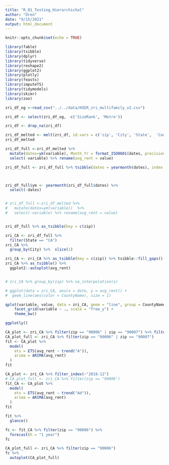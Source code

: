 ```yaml
---
title: "R_01_Testing_Hierarchichal"
author: "Oren"
date: "9/15/2021"
output: html_document
---
```


```r
knitr::opts_chunk$set(echo = TRUE)

library(fable)
library(tsibble)
library(dplyr)
library(tidyverse)
library(reshape2)
library(ggplot2)
library(plotly)
library(feasts)
library(imputeTS)
library(tidymodels)
library(skimr)
library(zoo)
```


```r
zri_df_og <-read_csv("../../data/HIER_zri_multifamily_v2.csv")
```

```r
zri_df <- select(zri_df_og, -c('SizeRank', 'Metro')) 

zri_df <- drop_na(zri_df)

zri_df_melted <- melt(zri_df, id.vars = c('zip', 'City', 'State',  'CountyName'))
zri_df_melted

zri_df_full <-zri_df_melted %>% 
  mutate(dates=ym(variable), Month_Yr = format_ISO8601(dates, precision = "ym")) %>%
  select(-variable) %>% rename(avg_rent = value) 

zri_df_full <- zri_df_full %>% tsibble(dates = yearmonth(dates), index = dates)



zri_df_full$ym <- yearmonth(zri_df_full$dates) %>%
  select(-dates)


# zri_df_full <-zri_df_melted %>% 
#   mutate(dates=ym(variable))  %>%
#   select(-variable) %>% rename(avg_rent = value)


zri_df_full %>% as_tsibble(key = c(zip)) 

```



```r
zri_CA <- zri_df_full %>%
  filter(State == "CA")
zri_CA %>%
  group_by(City) %>%  slice(1)

```

```r
zri_CA <- zri_CA %>% as_tsibble(key = c(zip)) %>% tsibble::fill_gaps()
zri_CA %>% as_tsibble() %>%
  ggplot2::autoplot(avg_rent)


# zri_CA %>% group_by(zip) %>% na_interpolation(x)

# ggplot(data = zri_CA, aes(x = date, y = avg_rent)) +
#  geom_line(aes(color = CountyName), size = 1)
```


```r
qplot(variable, value, data = zri_CA, geom = "line", group = CountyName) +
    facet_grid(variable ~ ., scale = "free_y") +
    theme_bw()

ggplotly()
```

```r

CA_plot <- zri_CA %>% filter(zip == "90006" | zip == "90007") %>% filter_index(~"2018-12")
CA_plot_full <- zri_CA %>% filter(zip == "90006" | zip == "90007")
fit <- CA_plot %>%
  model(
    ets = ETS(avg_rent ~ trend("A")),
    arima = ARIMA(avg_rent)
  )
fit
```


```r

CA_plot <- zri_CA %>% filter_index(~"2018-12")
# CA_plot_full <- zri_CA %>% filter(zip == "90006")
fit_CA <- CA_plot %>%
  model(
    ets = ETS(avg_rent ~ trend("Ad")),
    arima = ARIMA(avg_rent)
  )
fit

fit %>%
  glance()
```


```r
fc <- fit_CA %>% filter(zip == "90006") %>%
  forecast(h = "1 year")
fc
```

```r
CA_plot_full <- zri_CA %>% filter(zip == "90006")
fc %>%
  autoplot(CA_plot_full)
```

